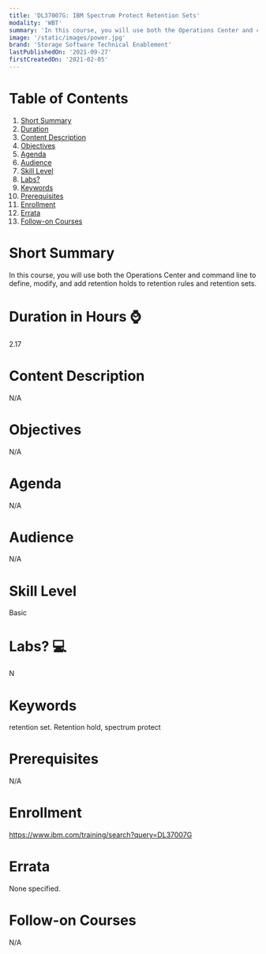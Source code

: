 ```yaml
---
title: 'DL37007G: IBM Spectrum Protect Retention Sets'
modality: 'WBT'
summary: 'In this course, you will use both the Operations Center and command line to define, modify, and add retention holds to retention rules and retention sets.'
image: '/static/images/power.jpg'
brand: 'Storage Software Technical Enablement'
lastPublishedOn: '2021-09-27'
firstCreatedOn: '2021-02-05'
---
```

# Table of Contents
1.  [Short Summary](#short-summary)
2.  [Duration](#duration-in-hours-)
3.  [Content Description](#content-description)
4.  [Objectives](#objectives)
5.  [Agenda](#agenda)
6.  [Audience](#audience)
7.  [Skill Level](#skill-level)
8.  [Labs?](#labs-)
9.  [Keywords](#keywords)
10. [Prerequisites](#prerequisites)
11. [Enrollment](#enrollment)
12. [Errata](#errata)
13. [Follow-on Courses](#follow-on-courses)

# Short Summary
In this course, you will use both the Operations Center and command line to define, modify, and add retention holds to retention rules and retention sets.

# Duration in Hours ⌚
2.17

# Content Description
N/A

# Objectives
N/A

# Agenda
N/A

# Audience
N/A

# Skill Level
Basic               

# Labs? 💻
N

# Keywords
retention set. Retention hold, spectrum protect

# Prerequisites
N/A

# Enrollment
https://www.ibm.com/training/search?query=DL37007G

# Errata
None specified.

# Follow-on Courses
N/A

